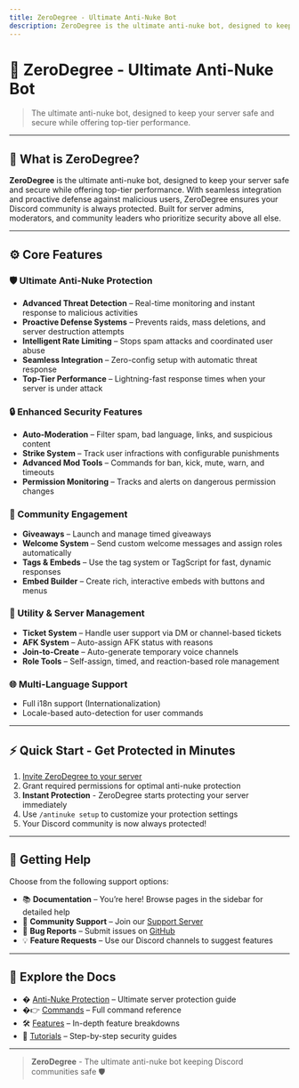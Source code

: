 ```yaml
---
title: ZeroDegree - Ultimate Anti-Nuke Bot
description: ZeroDegree is the ultimate anti-nuke bot, designed to keep your server safe and secure while offering top-tier performance.
---
```


# 🧊 ZeroDegree - Ultimate Anti-Nuke Bot

> The ultimate anti-nuke bot, designed to keep your server safe and secure while offering top-tier performance.

---

## 🚀 What is ZeroDegree?

**ZeroDegree** is the ultimate anti-nuke bot, designed to keep your server safe and secure while offering top-tier performance. With seamless integration and proactive defense against malicious users, ZeroDegree ensures your Discord community is always protected. Built for server admins, moderators, and community leaders who prioritize security above all else.

---

## ⚙️ Core Features

### 🛡️ Ultimate Anti-Nuke Protection

- **Advanced Threat Detection** – Real-time monitoring and instant response to malicious activities  
- **Proactive Defense Systems** – Prevents raids, mass deletions, and server destruction attempts  
- **Intelligent Rate Limiting** – Stops spam attacks and coordinated user abuse  
- **Seamless Integration** – Zero-config setup with automatic threat response  
- **Top-Tier Performance** – Lightning-fast response times when your server is under attack  

### 🔒 Enhanced Security Features

- **Auto-Moderation** – Filter spam, bad language, links, and suspicious content  
- **Strike System** – Track user infractions with configurable punishments  
- **Advanced Mod Tools** – Commands for ban, kick, mute, warn, and timeouts  
- **Permission Monitoring** – Tracks and alerts on dangerous permission changes  

### 🎉 Community Engagement

- **Giveaways** – Launch and manage timed giveaways  
- **Welcome System** – Send custom welcome messages and assign roles automatically  
- **Tags & Embeds** – Use the tag system or TagScript for fast, dynamic responses  
- **Embed Builder** – Create rich, interactive embeds with buttons and menus  

### 🔧 Utility & Server Management

- **Ticket System** – Handle user support via DM or channel-based tickets  
- **AFK System** – Auto-assign AFK status with reasons  
- **Join-to-Create** – Auto-generate temporary voice channels  
- **Role Tools** – Self-assign, timed, and reaction-based role management  

### 🌐 Multi-Language Support

- Full i18n support (Internationalization)
- Locale-based auto-detection for user commands

---

## ⚡ Quick Start - Get Protected in Minutes

1. [Invite ZeroDegree to your server](https://discord.com/oauth2/authorize?client_id=1336608964162359297)
2. Grant required permissions for optimal anti-nuke protection
3. **Instant Protection** - ZeroDegree starts protecting your server immediately
4. Use `/antinuke setup` to customize your protection settings
5. Your Discord community is now always protected!

---

## 📘 Getting Help

Choose from the following support options:

- 📚 **Documentation** – You’re here! Browse pages in the sidebar for detailed help  
- 💬 **Community Support** – Join our [Support Server](https://discord.gg/gWXwr7Vnc7)  
- 🐞 **Bug Reports** – Submit issues on [GitHub](https://github.com/ekretos/zed-docs)  
- 💡 **Feature Requests** – Use our Discord channels to suggest features  

---

## 📂 Explore the Docs

- �️ [Anti-Nuke Protection](/commands/antinuke) – Ultimate server protection guide  
- �👉 [Commands](/commands) – Full command reference  
- 🛠️ [Features](/features) – In-depth feature breakdowns  
- 📖 [Tutorials](/guides) – Step-by-step security guides

---

> **ZeroDegree** - The ultimate anti-nuke bot keeping Discord communities safe 🛡️
